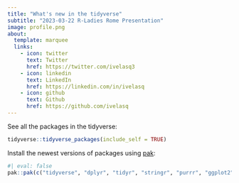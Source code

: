 ```yaml
---
title: "What's new in the tidyverse"
subtitle: "2023-03-22 R-Ladies Rome Presentation"
image: profile.png
about:
  template: marquee
  links:
    - icon: twitter
      text: Twitter
      href: https://twitter.com/ivelasq3
    - icon: linkedin
      text: LinkedIn
      href: https://linkedin.com/in/ivelasq
    - icon: github
      text: Github
      href: https://github.com/ivelasq
---
```


See all the packages in the tidyverse:

```r
tidyverse::tidyverse_packages(include_self = TRUE)
```


Install the newest versions of packages using [pak](https://pak.r-lib.org/):

```r
#| eval: false
pak::pak(c("tidyverse", "dplyr", "tidyr", "stringr", "purrr", "ggplot2"))
```

